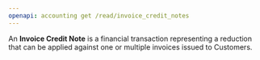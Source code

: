 ```yaml
---
openapi: accounting get /read/invoice_credit_notes
---
```


An **Invoice Credit Note** is a financial transaction representing a reduction that can be applied against one or multiple invoices issued to Customers.
